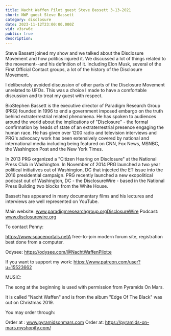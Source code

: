 ```yaml
---
title: Nacht Waffen Pilot guest Steve Bassett 3-13-2021
short: NWP guest Steve Bassett
category: disclosure
date: 2023-11-12T23:00:00.000Z
vid: v3srw6c
public: true
description:
---
```

Steve Bassett joined my show and we talked about the Disclosure Movement and how politics injured it. We discussed a lot of things related to the movement--and his definition of it. Including Elon Musk, several of the First Official Contact groups, a lot of the history of the Disclosure Movement.

I deliberately avoided discussion of other parts of the Disclosure Movement unrelated to UFOs. This was a choice I made to have a comfortable discussion and to treat my guest with respect.

BioStephen Bassett is the executive director of Paradigm Research Group (PRG) founded in 1996 to end a government imposed embargo on the truth behind extraterrestrial related phenomena. He has spoken to audiences around the world about the implications of "Disclosure" - the formal confirmation by heads of state of an extraterrestrial presence engaging the human race. He has given over 1200 radio and television interviews and PRG's advocacy work has been extensively covered by national and international media including being featured on CNN, Fox News, MSNBC, the Washington Post and the New York Times.

In 2013 PRG organized a "Citizen Hearing on Disclosure" at the National Press Club in Washington. In November of 2014 PRG launched a two year political initiatives out of Washington, DC that injected the ET issue into the 2016 presidential campaign. PRG recently launched a new exopolitical podcast out of Washington, DC - the DisclosureWire - based in the National Press Building two blocks from the White House.

Bassett has appeared in many documentary films and his lectures and interviews are well represented on YouTube.

Main website: www.paradigmresearchgroup.orgDisclosureWire Podcast: www.disclosurewire.org

To contact Penny:

https://www.spaceportals.net​​​​​​A free-to-join modern forum site, registration best done from a computer.

Odysee: https://odysee.com/@NachtWaffenPilot:e

If you want to support my work: https://www.patreon.com/user?u=15523662

MUSIC:

The song at the beginning is used with permission from Pyramids On Mars.

It is called "Nacht Waffen" and is from the album "Edge Of The Black" was out on Christmas 2019.

You may order through:

Order at : www.pyramidsonmars.com Order at: https://pyramids-on-mars.myshopify.com/​
